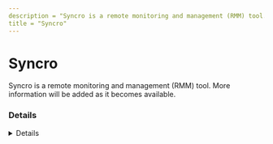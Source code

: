 ```yaml
---
description = "Syncro is a remote monitoring and management (RMM) tool. More information will be added as it becomes available."
title = "Syncro"
---
```




# Syncro

Syncro is a remote monitoring and management (RMM) tool. More information will be added as it becomes available.

### Details
<Details author={""}
         category={""}
         created={""}
         website={""}
         lastModified={"2024-02-13"}
         privileges={""}
         free={ false }
         verification={ false }
/>

#### Installation Paths
<Card code={ ["Syncro.Installer.exe", "Kabuto.App.Runner.exe", "Syncro.Overmind.Service.exe", "Kabuto.Installer.exe", "KabutoSetup.exe", "Syncro.Service.exe", "Kabuto.Service.Runner.exe", "Syncro.App.Runner.exe", "SyncroLive.Service.exe", "SyncroLive.Agent.exe"] }/>





### Forensic Artifacts




#### Network Artifacts
<EuiSpacer size="xl"/>
<NetworkArtifactsTable data={ [{"Description": "Known remote domains", "Domains": ["kabuto.io", "*.syncromsp.com", "*.syncroapi.com", "syncromsp.com", "servably.com", "ld.aurelius.host", "app.kabuto.io ", "*.kabutoservices.com", "repairshopr.com", "kabutoservices.com", "attachments.servably.com"], "Ports": []}] }/>




### Detections
- Detects potential network activity of Syncro RMM tool
  - [Sigma Rule](https://github.com/magicsword-io/LOLRMM/blob/main/detections/sigma/syncro_network_sigma.yml)
- Detects potential processes activity of Syncro RMM tool
  - [Sigma Rule](https://github.com/magicsword-io/LOLRMM/blob/main/detections/sigma/syncro_processes_sigma.yml)

### References
- [https://community.syncromsp.com/t/syncro-exceptions-and-allowlists/2004](https://community.syncromsp.com/t/syncro-exceptions-and-allowlists/2004)


